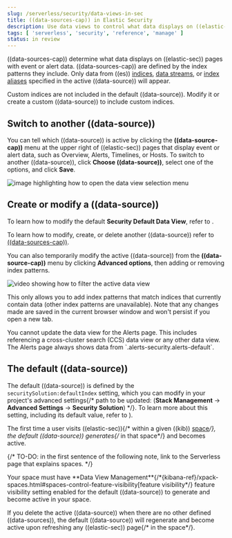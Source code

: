 ```yaml
---
slug: /serverless/security/data-views-in-sec
title: ((data-sources-cap)) in Elastic Security
description: Use data views to control what data displays on ((elastic-sec)) pages with event or alert data.
tags: [ 'serverless', 'security', 'reference', 'manage' ]
status: in review
---
```


<div id="data-views-in-sec"></div>

((data-sources-cap)) determine what data displays on ((elastic-sec)) pages with event or alert data.
((data-sources-cap)) are defined by the index patterns they include.
Only data from ((es)) [indices](((ref))/documents-indices.html), [data streams](((ref))/data-streams.html), or [index aliases](((ref))/alias.html) specified in the active ((data-source)) will appear.

<DocCallOut title="Important" color="warning">
Custom indices are not included in the <DocLink slug="/serverless/security/data-views-in-sec" section="the-default-((data-source))">default ((data-source))</DocLink>. Modify it or create a custom ((data-source)) to include custom indices.
</DocCallOut>

## Switch to another ((data-source))

You can tell which ((data-source)) is active by clicking the **((data-source-cap))** menu at the upper right of ((elastic-sec)) pages that display event or alert data, such as Overview, Alerts, Timelines, or Hosts.
To switch to another ((data-source)), click **Choose ((data-source))**, select one of the options, and click **Save**.

![image highlighting how to open the data view selection menu](../images/data-views-in-sec/-getting-started-dataview-button-highlighted.png)

## Create or modify a ((data-source))

To learn how to modify the default **Security Default Data View**, refer to <DocLink slug="/serverless/security/advanced-settings" section="update-sec-indices" />.

To learn how to modify, create, or delete another ((data-source)) refer to [((data-sources-cap))](((kibana-ref))/data-views.html).

You can also temporarily modify the active ((data-source)) from the **((data-source-cap))** menu by clicking **Advanced options**, then adding or removing index patterns.

![video showing how to filter the active data view](../images/data-views-in-sec/-getting-started-dataview-filter-example.gif)

This only allows you to add index patterns that match indices that currently contain data (other index patterns are unavailable). Note that any changes made are saved in the current browser window and won't persist if you open a new tab.

<DocCallOut title="Note">
    You cannot update the data view for the Alerts page. This includes referencing a cross-cluster search (CCS) data view or any other data view. The Alerts page always shows data from `.alerts-security.alerts-default`.
</DocCallOut>

<div id="default-data-view-security"></div>

## The default ((data-source))

The default ((data-source)) is defined by the `securitySolution:defaultIndex` setting, which you can modify in your project's advanced settings{/* path to be updated: (**Stack Management** → **Advanced Settings** → **Security Solution**) */}. To learn more about this setting, including its default value, refer to <DocLink slug="/serverless/security/advanced-settings" />).

The first time a user visits ((elastic-sec)){/* within a given ((kib)) [space](((kibana-ref))/xpack-spaces.html)*/}, the default ((data-source)) generates{/* in that space*/} and becomes active.

{/* TO-DO: in the first sentence of the following note, link to the Serverless page that explains spaces. */}

<DocCallOut title="Note">
    Your space must have **Data View Management**{/*{kibana-ref}/xpack-spaces.html#spaces-control-feature-visibility[feature visibility*/} feature visibility setting enabled for the default ((data-source)) to generate and become active in your space. 
</DocCallOut>

If you delete the active ((data-source)) when there are no other defined ((data-sources)), the default ((data-source)) will regenerate and become active upon refreshing any ((elastic-sec)) page{/* in the space*/}.
